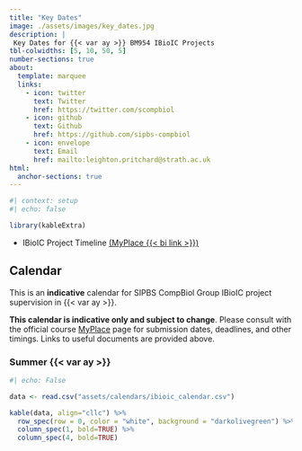 ```yaml
---
title: "Key Dates"
image: ./assets/images/key_dates.jpg
description: |
 Key Dates for {{< var ay >}} BM954 IBioIC Projects
tbl-colwidths: [5, 10, 50, 5]
number-sections: true
about:
  template: marquee
  links:
    - icon: twitter
      text: Twitter
      href: https://twitter.com/scompbiol
    - icon: github
      text: Github
      href: https://github.com/sipbs-compbiol
    - icon: envelope
      text: Email
      href: mailto:leighton.pritchard@strath.ac.uk
html:
  anchor-sections: true      
---
```


```r
#| context: setup
#| echo: false

library(kableExtra)
```

- IBioIC Project Timeline [(MyPlace {{< bi link >}})]({{< var myplace.timeline_ibioic >}})

## Calendar

This is an **indicative** calendar for SIPBS CompBiol Group IBioIC project supervision in {{< var ay >}}.

::: {.callout-warning}
**This calendar is indicative only and subject to change**. Please consult with the official course [MyPlace]({{< var myplace.link >}}) page for submission dates, deadlines, and other timings. Links to useful documents are provided above.
:::

### Summer {{< var ay >}}

```r
#| echo: False

data <- read.csv("assets/calendars/ibioic_calendar.csv")

kable(data, align="cllc") %>%
  row_spec(row = 0, color = "white", background = "darkolivegreen") %>%
  column_spec(1, bold=TRUE) %>%
  column_spec(4, bold=TRUE)
```